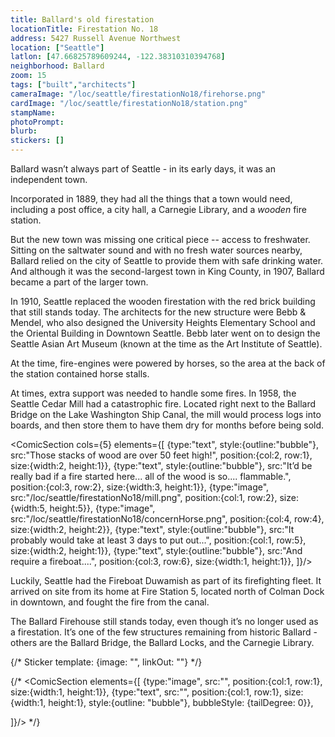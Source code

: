 ```yaml
---
title: Ballard's old firestation
locationTitle: Firestation No. 18
address: 5427 Russell Avenue Northwest
location: ["Seattle"] 
latlon: [47.66825789609244, -122.38310310394768]
neighborhood: Ballard
zoom: 15
tags: ["built","architects"]
cameraImage: "/loc/seattle/firestationNo18/firehorse.png"
cardImage: "/loc/seattle/firestationNo18/station.png"
stampName:
photoPrompt:
blurb:
stickers: []
---
```


Ballard wasn’t always part of Seattle - in its early days, it was an independent town.

Incorporated in 1889, they had all the things that a town would need, including a post office, a city hall, a Carnegie Library, and a *wooden* fire station.

But the new town was missing one critical piece -- access to freshwater. Sitting on the saltwater sound and with no fresh water sources nearby, Ballard relied on the city of Seattle to provide them with safe drinking water. And although it was the second-largest town in King County, in 1907, Ballard became a part of the larger town.

<LOCItem image="/loc/seattle/firestationNo18/ballard.png" linkOut="https://www.loc.gov/resource/sn87093407/1907-02-06/ed-1/?sp=1&q=ballard+annexation&r=0.604,0.48,0.518,0.358,0" caption="Citizens of Ballard were not happy with the decision. On the day they merged, the flag was flown at half mast."/>

In 1910, Seattle replaced the wooden firestation with the red brick building that still stands today. The architects for the new structure were Bebb & Mendel, who also designed the University Heights Elementary School and the Oriental Building in Downtown Seattle. Bebb later went on to design the Seattle Asian Art Museum (known at the time as the Art Institute of Seattle).

At the time, fire-engines were powered by horses, so the area at the back of the station contained horse stalls.

<LOCItem image="/loc/seattle/firestationNo18/firehorse.png" linkOut="https://www.loc.gov/resource/cph.3a27542/" caption="Horse-drawn fire engine rushing to a fire" alt="Photograph shows three white horses rushing down city street pulling a steam fire engine carrying three fire fighters"/>
<ComicSection elements={[
    {type:"image", src:"/loc/seattle/firestationNo18/station.png", position:{col:1, row:1}, size:{width:3, height:3}},
    {type:"text", style:{outline:"box", backgroundColor:"white", fontSize:"1rem"}, src:"The front the station has four bay doors.", position:{col:1, row:1}, size:{width:3, height:1}},
    {type:"text", style:{outline:"box", backgroundColor:"white", fontSize:"2rem"}, src:"Perfect for a team of horses on their way to work!", position:{col:1, row:5}, size:{width:3, height:1}},
    {type:"image", src:"/loc/seattle/firestationNo18/horses.png", position:{col:1, row:4}, size:{width:3, height:7}},
    ]}/>

At times, extra support was needed to handle some fires. In 1958, the Seattle Cedar Mill had a catastrophic fire. Located right next to the Ballard Bridge on the Lake Washington Ship Canal, the mill would process logs into boards, and then store them to have them dry for months before being sold.

<ComicSection cols={5} elements={[
    {type:"text", style:{outline:"bubble"}, src:"Those stacks of wood are over 50 feet high!", position:{col:2, row:1}, size:{width:2, height:1}},
    {type:"text", style:{outline:"bubble"}, src:"It’d be really bad if a fire started here... all of the wood is so.... flammable.", position:{col:3, row:2}, size:{width:3, height:1}},
     {type:"image", src:"/loc/seattle/firestationNo18/mill.png", position:{col:1, row:2}, size:{width:5, height:5}},
     {type:"image", src:"/loc/seattle/firestationNo18/concernHorse.png", position:{col:4, row:4}, size:{width:2, height:2}},
    {type:"text", style:{outline:"bubble"}, src:"It probably would take at least 3 days to put out...", position:{col:1, row:5}, size:{width:2, height:1}},
    {type:"text", style:{outline:"bubble"}, src:"And require a fireboat....", position:{col:3, row:6}, size:{width:1, height:1}},
]}/>

Luckily, Seattle had the Fireboat Duwamish as part of its firefighting fleet. It arrived on site from its home at Fire Station 5, located north of Colman Dock in downtown, and fought the fire from the canal.

<LOCItem image="/loc/seattle/firestationNo18/fireboat.png" linkout="https://www.loc.gov/resource/hhh.wa0746.photos/?sp=1" caption="The Fireboat Duwamish is the 'best preserved' example of an early twentieth centure fireboat. It can be seen docked at the Historic Ships Wharf in Lake Union Park." alt=""/>

The Ballard Firehouse still stands today, even though it’s no longer used as a firestation. It’s one of the few structures remaining from historic Ballard - others are the Ballard Bridge, the Ballard Locks, and the Carnegie Library.

{/* 
Sticker template: 
{image: "", linkOut: ""}
*/}

{/* <ComicSection elements={[
    {type:"image", src:"", position:{col:1, row:1}, size:{width:1, height:1}},
    {type:"text", src:"", position:{col:1, row:1}, size:{width:1, height:1}, style:{outline: "bubble"}, bubbleStyle: {tailDegree: 0}},

]}/>  */}
